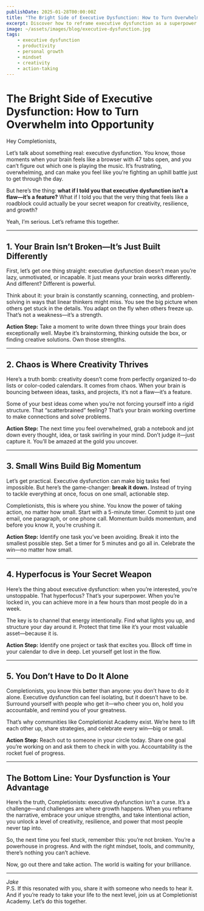 ```yaml
---
publishDate: 2025-01-28T00:00:00Z
title: "The Bright Side of Executive Dysfunction: How to Turn Overwhelm into Opportunity"
excerpt: Discover how to reframe executive dysfunction as a superpower and unlock creativity, resilience, and growth through actionable steps and mindset shifts.
image: ~/assets/images/blog/executive-dysfunction.jpg
tags:
    - executive dysfunction
    - productivity
    - personal growth
    - mindset
    - creativity
    - action-taking
---
```

# The Bright Side of Executive Dysfunction: How to Turn Overwhelm into Opportunity  

Hey Completionists,  

Let’s talk about something real: executive dysfunction. You know, those moments when your brain feels like a browser with 47 tabs open, and you can’t figure out which one is playing the music. It’s frustrating, overwhelming, and can make you feel like you’re fighting an uphill battle just to get through the day.  

But here’s the thing: **what if I told you that executive dysfunction isn’t a flaw—it’s a feature?** What if I told you that the very thing that feels like a roadblock could actually be your secret weapon for creativity, resilience, and growth?  

Yeah, I’m serious. Let’s reframe this together.  

---

## 1. Your Brain Isn’t Broken—It’s Just Built Differently  
First, let’s get one thing straight: executive dysfunction doesn’t mean you’re lazy, unmotivated, or incapable. It just means your brain works differently. And different? Different is powerful.  

Think about it: your brain is constantly scanning, connecting, and problem-solving in ways that linear thinkers might miss. You see the big picture when others get stuck in the details. You adapt on the fly when others freeze up. That’s not a weakness—it’s a strength.  

**Action Step:** Take a moment to write down three things your brain does exceptionally well. Maybe it’s brainstorming, thinking outside the box, or finding creative solutions. Own those strengths.  

---

## 2. Chaos is Where Creativity Thrives  
Here’s a truth bomb: creativity doesn’t come from perfectly organized to-do lists or color-coded calendars. It comes from chaos. When your brain is bouncing between ideas, tasks, and projects, it’s not a flaw—it’s a feature.  

Some of your best ideas come when you’re not forcing yourself into a rigid structure. That “scatterbrained” feeling? That’s your brain working overtime to make connections and solve problems.  

**Action Step:** The next time you feel overwhelmed, grab a notebook and jot down every thought, idea, or task swirling in your mind. Don’t judge it—just capture it. You’ll be amazed at the gold you uncover.  

---

## 3. Small Wins Build Big Momentum  
Let’s get practical. Executive dysfunction can make big tasks feel impossible. But here’s the game-changer: **break it down.** Instead of trying to tackle everything at once, focus on one small, actionable step.  

Completionists, this is where you shine. You know the power of taking action, no matter how small. Start with a 5-minute timer. Commit to just one email, one paragraph, or one phone call. Momentum builds momentum, and before you know it, you’re crushing it.  

**Action Step:** Identify one task you’ve been avoiding. Break it into the smallest possible step. Set a timer for 5 minutes and go all in. Celebrate the win—no matter how small.  

---

## 4. Hyperfocus is Your Secret Weapon  
Here’s the thing about executive dysfunction: when you’re interested, you’re unstoppable. That hyperfocus? That’s your superpower. When you’re locked in, you can achieve more in a few hours than most people do in a week.  

The key is to channel that energy intentionally. Find what lights you up, and structure your day around it. Protect that time like it’s your most valuable asset—because it is.  

**Action Step:** Identify one project or task that excites you. Block off time in your calendar to dive in deep. Let yourself get lost in the flow.  

---

## 5. You Don’t Have to Do It Alone  
Completionists, you know this better than anyone: you don’t have to do it alone. Executive dysfunction can feel isolating, but it doesn’t have to be. Surround yourself with people who get it—who cheer you on, hold you accountable, and remind you of your greatness.  

That’s why communities like Completionist Academy exist. We’re here to lift each other up, share strategies, and celebrate every win—big or small.  

**Action Step:** Reach out to someone in your circle today. Share one goal you’re working on and ask them to check in with you. Accountability is the rocket fuel of progress.  

---

## The Bottom Line: Your Dysfunction is Your Advantage  
Here’s the truth, Completionists: executive dysfunction isn’t a curse. It’s a challenge—and challenges are where growth happens. When you reframe the narrative, embrace your unique strengths, and take intentional action, you unlock a level of creativity, resilience, and power that most people never tap into.  

So, the next time you feel stuck, remember this: you’re not broken. You’re a powerhouse in progress. And with the right mindset, tools, and community, there’s nothing you can’t achieve.  

Now, go out there and take action. The world is waiting for your brilliance.  

--- 

*Jake*  
P.S. If this resonated with you, share it with someone who needs to hear it. And if you’re ready to take your life to the next level, join us at Completionist Academy. Let’s do this together.

